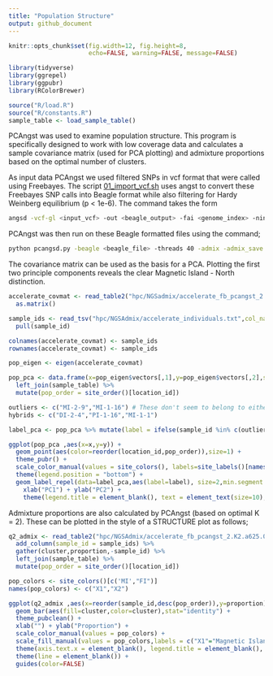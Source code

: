 ```yaml
---
title: "Population Structure"
output: github_document
---
```


```r
knitr::opts_chunk$set(fig.width=12, fig.height=8,
                      echo=FALSE, warning=FALSE, message=FALSE)
```


```r
library(tidyverse)
library(ggrepel)
library(ggpubr)
library(RColorBrewer)
```


```r
source("R/load.R")
source("R/constants.R")
sample_table <- load_sample_table()
```

PCAngst was used to examine population structure.  This program is specifically designed to work with low coverage data and calculates a sample covariance matrix (used for PCA plotting) and admixture proportions based on the optimal number of clusters. 

As input data PCAngst we used filtered SNPs in vcf format that were called using Freebayes. The script [01_import_vcf.sh](hpc/NGSAdmix/01_import_vcf.sh) uses angst to convert these Freebayes SNP calls into Beagle format while also filtering for Hardy Weinberg equilibrium (p < 1e-6). The command takes the form

```bash
angsd -vcf-gl <input_vcf> -out <beagle_output> -fai <genome_index> -nind 148 -doMaf 1 -doGlf 2 -doMajorMinor 1 -SNP_pval 1e-6
```

PCAngst was then run on these Beagle formatted files using the command;

```bash
python pcangsd.py -beagle <beagle_file> -threads 40 -admix -admix_save -admix_auto 10000 -o <output_file>
```

The covariance matrix can be used as the basis for a PCA.  Plotting the first two principle components reveals the clear Magnetic Island  - North distinction.

```r
accelerate_covmat <- read_table2("hpc/NGSadmix/accelerate_fb_pcangst_2.cov",col_names = FALSE) %>% 
  as.matrix()

sample_ids <- read_tsv("hpc/NGSAdmix/accelerate_individuals.txt",col_names = "sample_id") %>% 
  pull(sample_id)

colnames(accelerate_covmat) <- sample_ids
rownames(accelerate_covmat) <- sample_ids

pop_eigen <- eigen(accelerate_covmat)

pop_pca <- data.frame(x=pop_eigen$vectors[,1],y=pop_eigen$vectors[,2],sample_id = sample_ids) %>% 
  left_join(sample_table) %>% 
  mutate(pop_order = site_order()[location_id])

outliers <- c("MI-2-9","MI-1-16") # These don't seem to belong to either of the two main populations
hybrids <- c("DI-2-4","PI-1-16","MI-1-1")

label_pca <- pop_pca %>% mutate(label = ifelse(sample_id %in% c(outliers,hybrids), sample_id,""))

ggplot(pop_pca ,aes(x=x,y=y)) + 
  geom_point(aes(color=reorder(location_id,pop_order)),size=1) + 
  theme_pubr() +
  scale_color_manual(values = site_colors(), labels=site_labels()[names(site_colors())]) +
  theme(legend.position = "bottom") +
  geom_label_repel(data=label_pca,aes(label=label), size=2,min.segment.length = 0.1,point.padding = 0.3, nudge_x = 0.01) +
    xlab("PC1") + ylab("PC2") +
    theme(legend.title = element_blank(), text = element_text(size=10), legend.position = "right") + ylim(-0.16,0.05)
```

Admixture proportions are also calculated by PCAngst (based on optimal K = 2).  These can be plotted in the style of a STRUCTURE plot as follows;

```r
q2_admix <- read_table2("hpc/NGSAdmix/accelerate_fb_pcangst_2.K2.a625.0.qopt",col_names = c("X2","X1")) %>% 
  add_column(sample_id = sample_ids) %>% 
  gather(cluster,proportion,-sample_id) %>% 
  left_join(sample_table) %>% 
  mutate(pop_order = site_order()[location_id])

pop_colors <- site_colors()[c('MI',"FI")]
names(pop_colors) <- c("X1","X2")

ggplot(q2_admix ,aes(x=reorder(sample_id,desc(pop_order)),y=proportion)) + 
  geom_bar(aes(fill=cluster,color=cluster),stat="identity") + 
  theme_pubclean() + 
  xlab("") + ylab("Proportion") + 
  scale_color_manual(values = pop_colors) +
  scale_fill_manual(values = pop_colors,labels = c("X1"="Magnetic Island","X2"="North")) + 
  theme(axis.text.x = element_blank(), legend.title = element_blank(), legend.position = 'right') +
  theme(line = element_blank()) +
  guides(color=FALSE)
```

